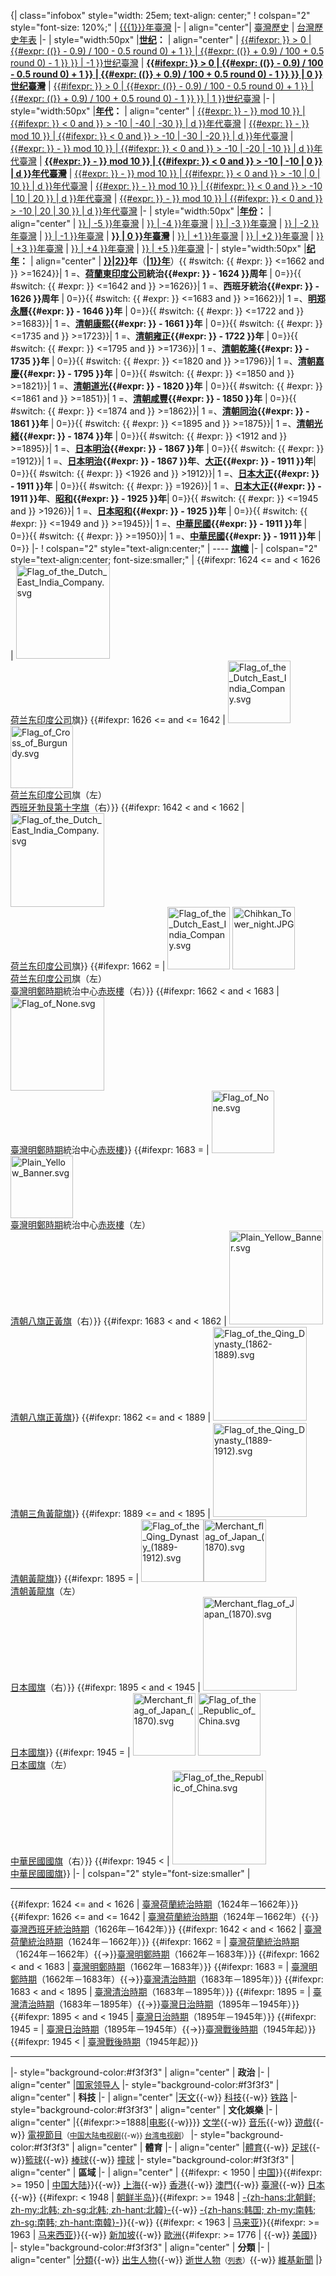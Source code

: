 <noinclude>{{Year in Taiwan/sandbox|{{CURRENTYEAR}}}}</noinclude><includeonly>{| class="infobox" style="width: 25em; text-align: center;"
! colspan="2" style="font-size: 120%;" | [[{{{1}}}年]][[臺灣]]
|-
| align="center"| [[臺灣歷史]] | [[台灣歷史年表]]
|-
| style="width:50px" |'''[[世纪]]：'''
| align="center" | [[{{CalcBcDate| {{#ifexpr: {{{1|{{CURRENTYEAR}}}}} > 0 | {{#expr: (({{{1|{{CURRENTYEAR}}}}} - 0.9) / 100 - 0.5 round 0) + 1 }} | {{#expr: (({{{1|{{CURRENTYEAR}}}}} + 0.9) / 100 + 0.5 round 0) - 1 }} }} | -1 }}世纪臺灣]] | '''[[{{CalcBcDate| {{#ifexpr: {{{1|{{CURRENTYEAR}}}}} > 0 | {{#expr: (({{{1|{{CURRENTYEAR}}}}} - 0.9) / 100 - 0.5 round 0) + 1 }} | {{#expr: (({{{1|{{CURRENTYEAR}}}}} + 0.9) / 100 + 0.5 round 0) - 1 }} }} | 0 }}世纪臺灣]]''' | [[{{CalcBcDate| {{#ifexpr: {{{1|{{CURRENTYEAR}}}}} > 0 | {{#expr: (({{{1|{{CURRENTYEAR}}}}} - 0.9) / 100 - 0.5 round 0) + 1 }} | {{#expr: (({{{1|{{CURRENTYEAR}}}}} + 0.9) / 100 + 0.5 round 0) - 1 }} }} | 1 }}世纪臺灣]]
|-
| style="width:50px" |'''[[年代]]：'''
| align="center" | [[{{CalcBcDate| {{#expr: {{{1|{{CURRENTYEAR}}}}} - {{{1|{{CURRENTYEAR}}}}} mod 10 }} | {{#ifexpr: {{{1|{{CURRENTYEAR}}}}} < 0 and {{{1|{{CURRENTYEAR}}}}} > -10 | -40 | -30 }} | d }}年代臺灣]] | [[{{CalcBcDate| {{#expr: {{{1|{{CURRENTYEAR}}}}} - {{{1|{{CURRENTYEAR}}}}} mod 10 }} | {{#ifexpr: {{{1|{{CURRENTYEAR}}}}} < 0 and {{{1|{{CURRENTYEAR}}}}} > -10 | -30 | -20 }} | d }}年代臺灣]] | [[{{CalcBcDate| {{#expr: {{{1|{{CURRENTYEAR}}}}} - {{{1|{{CURRENTYEAR}}}}} mod 10 }} | {{#ifexpr: {{{1|{{CURRENTYEAR}}}}} < 0 and {{{1|{{CURRENTYEAR}}}}} > -10 | -20 | -10 }} | d }}年代臺灣]] | '''[[{{CalcBcDate| {{#expr: {{{1|{{CURRENTYEAR}}}}} - {{{1|{{CURRENTYEAR}}}}} mod 10 }} | {{#ifexpr: {{{1|{{CURRENTYEAR}}}}} < 0 and {{{1|{{CURRENTYEAR}}}}} > -10 | -10 | 0 }} | d }}年代臺灣]]''' | [[{{CalcBcDate| {{#expr: {{{1|{{CURRENTYEAR}}}}} - {{{1|{{CURRENTYEAR}}}}} mod 10 }} | {{#ifexpr: {{{1|{{CURRENTYEAR}}}}} < 0 and {{{1|{{CURRENTYEAR}}}}} > -10 | 0 | 10 }} | d }}年代臺灣]] | [[{{CalcBcDate| {{#expr: {{{1|{{CURRENTYEAR}}}}} - {{{1|{{CURRENTYEAR}}}}} mod 10 }} | {{#ifexpr: {{{1|{{CURRENTYEAR}}}}} < 0 and {{{1|{{CURRENTYEAR}}}}} > -10 | 10 | 20 }} | d }}年代臺灣]] | [[{{CalcBcDate| {{#expr: {{{1|{{CURRENTYEAR}}}}} - {{{1|{{CURRENTYEAR}}}}} mod 10 }} | {{#ifexpr: {{{1|{{CURRENTYEAR}}}}} < 0 and {{{1|{{CURRENTYEAR}}}}} > -10 | 20 | 30 }} | d }}年代臺灣]]
|- 
| style="width:50px" |'''[[年|年份]]：'''
| align="center" | [[{{CalcBcDate| {{{1|{{CURRENTYEAR}}}}} | -5 }}年臺灣]] | [[{{CalcBcDate| {{{1|{{CURRENTYEAR}}}}} | -4 }}年臺灣]] | [[{{CalcBcDate| {{{1|{{CURRENTYEAR}}}}} | -3 }}年臺灣]] | [[{{CalcBcDate| {{{1|{{CURRENTYEAR}}}}} | -2 }}年臺灣]] | [[{{CalcBcDate| {{{1|{{CURRENTYEAR}}}}} | -1 }}年臺灣]] | '''[[{{CalcBcDate| {{{1|{{CURRENTYEAR}}}}} | 0 }}年臺灣]]''' | [[{{CalcBcDate| {{{1|{{CURRENTYEAR}}}}} | +1 }}年臺灣]] | [[{{CalcBcDate| {{{1|{{CURRENTYEAR}}}}} | +2 }}年臺灣]] | [[{{CalcBcDate| {{{1|{{CURRENTYEAR}}}}} | +3 }}年臺灣]] | [[{{CalcBcDate| {{{1|{{CURRENTYEAR}}}}} | +4 }}年臺灣]] | [[{{CalcBcDate| {{{1|{{CURRENTYEAR}}}}} | +5 }}年臺灣]]
|- 
| style="width:50px" |'''[[纪年]]：'''
| align="center" | '''[[{{YearInSexagenaryCycle|{{{1|{{CURRENTYEAR}}}}}|2}}]]年'''（'''[[生肖|{{YearInSexagenaryCycle|{{{1|{{CURRENTYEAR}}}}}|1}}年]]'''）{{ #switch: {{ #expr: {{{1|{{CURRENTYEAR}}}}} <=1662 and {{{1|{{CURRENTYEAR}}}}} >=1624}}| 1 =、'''[[荷蘭東印度公司]]統治{{#expr: {{{1|{{CURRENTYEAR}}}}} - 1624 }}周年''' | 0=}}{{ #switch: {{ #expr: {{{1|{{CURRENTYEAR}}}}} <=1642 and {{{1|{{CURRENTYEAR}}}}} >=1626}}| 1 =、'''西班牙統治{{#expr: {{{1|{{CURRENTYEAR}}}}} - 1626 }}周年''' | 0=}}{{ #switch: {{ #expr: {{{1|{{CURRENTYEAR}}}}} <=1683 and {{{1|{{CURRENTYEAR}}}}} >=1662}}| 1 =、'''[[臺灣明鄭時期|明郑]][[永曆 (南明)|永曆]]{{#expr: {{{1|{{CURRENTYEAR}}}}} - 1646 }}年''' | 0=}}{{ #switch: {{ #expr: {{{1|{{CURRENTYEAR}}}}} <=1722 and {{{1|{{CURRENTYEAR}}}}} >=1683}}| 1 =、'''[[清朝]][[康熙]]{{#expr: {{{1|{{CURRENTYEAR}}}}} - 1661 }}年''' | 0=}}{{ #switch: {{ #expr: {{{1|{{CURRENTYEAR}}}}} <=1735 and {{{1|{{CURRENTYEAR}}}}} >=1723}}| 1 =、'''[[清朝]][[雍正]]{{#expr: {{{1|{{CURRENTYEAR}}}}} - 1722 }}年''' | 0=}}{{ #switch: {{ #expr: {{{1|{{CURRENTYEAR}}}}} <=1795 and {{{1|{{CURRENTYEAR}}}}} >=1736}}| 1 =、'''[[清朝]][[乾隆]]{{#expr: {{{1|{{CURRENTYEAR}}}}} - 1735 }}年''' | 0=}}{{ #switch: {{ #expr: {{{1|{{CURRENTYEAR}}}}} <=1820 and {{{1|{{CURRENTYEAR}}}}} >=1796}}| 1 =、'''[[清朝]][[嘉慶]]{{#expr: {{{1|{{CURRENTYEAR}}}}} - 1795 }}年''' | 0=}}{{ #switch: {{ #expr: {{{1|{{CURRENTYEAR}}}}} <=1850 and {{{1|{{CURRENTYEAR}}}}} >=1821}}| 1 =、'''[[清朝]][[道光]]{{#expr: {{{1|{{CURRENTYEAR}}}}} - 1820 }}年''' | 0=}}{{ #switch: {{ #expr: {{{1|{{CURRENTYEAR}}}}} <=1861 and {{{1|{{CURRENTYEAR}}}}} >=1851}}| 1 =、'''[[清朝]][[咸豐 (年號)|咸豐]]{{#expr: {{{1|{{CURRENTYEAR}}}}} - 1850 }}年''' | 0=}}{{ #switch: {{ #expr: {{{1|{{CURRENTYEAR}}}}} <=1874 and {{{1|{{CURRENTYEAR}}}}} >=1862}}| 1 =、'''[[清朝]][[同治]]{{#expr: {{{1|{{CURRENTYEAR}}}}} - 1861 }}年''' | 0=}}{{ #switch: {{ #expr: {{{1|{{CURRENTYEAR}}}}} <=1895 and {{{1|{{CURRENTYEAR}}}}} >=1875}}| 1 =、'''[[清朝]][[光緒]]{{#expr: {{{1|{{CURRENTYEAR}}}}} - 1874 }}年''' | 0=}}{{ #switch: {{ #expr: {{{1|{{CURRENTYEAR}}}}} <1912 and {{{1|{{CURRENTYEAR}}}}} >=1895}}| 1 =、'''[[日本]][[明治]]{{#expr: {{{1|{{CURRENTYEAR}}}}} - 1867 }}年''' | 0=}}{{ #switch: {{ #expr: {{{1|{{CURRENTYEAR}}}}} =1912}}| 1 =、'''[[日本]][[明治]]{{#expr: {{{1|{{CURRENTYEAR}}}}} - 1867 }}年'''、'''[[大正]]{{#expr: {{{1|{{CURRENTYEAR}}}}} - 1911 }}年'''| 0=}}{{ #switch: {{ #expr: {{{1|{{CURRENTYEAR}}}}} <1926 and {{{1|{{CURRENTYEAR}}}}} >1912}}| 1 =、'''[[日本]][[大正]]{{#expr: {{{1|{{CURRENTYEAR}}}}} - 1911 }}年''' | 0=}}{{ #switch: {{ #expr: {{{1|{{CURRENTYEAR}}}}} =1926}}| 1 =、'''[[日本]][[大正]]{{#expr: {{{1|{{CURRENTYEAR}}}}} - 1911 }}年'''、'''[[昭和]]{{#expr: {{{1|{{CURRENTYEAR}}}}} - 1925 }}年'''| 0=}}{{ #switch: {{ #expr: {{{1|{{CURRENTYEAR}}}}} <=1945 and {{{1|{{CURRENTYEAR}}}}} >1926}}| 1 =、'''[[日本]][[昭和]]{{#expr: {{{1|{{CURRENTYEAR}}}}} - 1925 }}年''' | 0=}}{{ #switch: {{ #expr: {{{1|{{CURRENTYEAR}}}}} <=1949 and {{{1|{{CURRENTYEAR}}}}} >=1945}}| 1 =、'''[[中華民國大陸時期|中華民國]]{{#expr: {{{1|{{CURRENTYEAR}}}}} - 1911 }}年''' | 0=}}{{ #switch: {{ #expr: {{{1|{{CURRENTYEAR}}}}} >=1950}}| 1 =、'''[[中華民國]]{{#expr: {{{1|{{CURRENTYEAR}}}}} - 1911 }}年''' | 0=}}
{{{2|}}}
|-
! colspan="2" style="text-align:center;" |
---- <!--
-->'''[[臺灣旗幟列表|旗幟]]'''
|-
| colspan="2" style="text-align:center; font-size:smaller;" |<!--
-->{{#ifexpr: 1624 <= {{{1}}} and {{{1}}} < 1626 | 
[[File:Flag of the Dutch East India Company.svg|border|150px]]<br/>
[[荷兰东印度公司]]旗}}<!--
-->{{#ifexpr: 1626 <= {{{1}}} and {{{1}}} <= 1642 |
[[File:Flag of the Dutch East India Company.svg|100px|left]]
[[File:Flag of Cross of Burgundy.svg|100px|right]]<br/>
[[荷兰东印度公司]]旗（左）<br/>[[西班牙]][[勃艮第十字旗]]（右）}}<!--
-->{{#ifexpr: 1642 < {{{1}}} and {{{1}}} < 1662 | 
[[File:Flag of the Dutch East India Company.svg|border|150px]]<br/>[[荷兰东印度公司]]旗}}<!--
-->{{#ifexpr: 1662 = {{{1}}} | 
[[File:Flag of the Dutch East India Company.svg|100px|left]]
[[File:Chihkan Tower night.JPG|border|100px|right]]<br/>[[荷兰东印度公司]]旗（左）<br/>
[[臺灣明鄭時期]]統治中心[[赤崁樓]]（右）}}<!--
-->{{#ifexpr: 1662 < {{{1}}} and {{{1}}} < 1683 | 
[[File:Flag of None.svg|border|150px]]<br/>
[[臺灣明鄭時期]]統治中心[[赤崁樓]]}}<!--
-->{{#ifexpr: 1683 = {{{1}}} | 
[[File:Flag of None.svg|border|100px|left]]
[[File:Plain Yellow Banner.svg|100px|right]]<br/>
[[臺灣明鄭時期]]統治中心[[赤崁樓]]（左）<br/>[[清朝]][[八旗]][[正黃旗]]（右）}}<!--
-->{{#ifexpr: 1683 < {{{1}}} and {{{1}}} < 1862 | 
[[File:Plain Yellow Banner.svg|150px]]<br/>
[[清朝]][[八旗]][[正黃旗]]}}<!--
-->{{#ifexpr: 1862 <= {{{1}}} and {{{1}}} < 1889 | 
[[File:Flag of the Qing Dynasty (1862-1889).svg|border|150px]]<br/>[[清朝]][[黃龍旗|三角黃龍旗]]}}<!--
-->{{#ifexpr: 1889 <= {{{1}}} and {{{1}}} < 1895 | 
[[File:Flag of the Qing Dynasty (1889-1912).svg|border|150px]]<br/>[[清朝]][[黃龍旗]]}}<!--
-->{{#ifexpr: 1895 = {{{1}}} | 
[[File:Flag of the Qing Dynasty (1889-1912).svg|border|100px|left]][[File:Merchant flag of Japan (1870).svg|border|100px|right]]<br/>[[清朝]][[黃龍旗]]（左）<br/>[[日本國旗]]（右）}}<!--
-->{{#ifexpr: 1895 < {{{1}}} and {{{1}}} < 1945 | 
[[File:Merchant flag of Japan (1870).svg|border|150px]]<br/>[[日本國旗]]}}<!--
-->{{#ifexpr: 1945 = {{{1}}} | 
[[File:Merchant flag of Japan (1870).svg|border|100px|left]]
[[File:Flag of the Republic of China.svg|border|100px|right]]<br/>[[日本國旗]]（左）<br/>[[中華民國國旗]]（右）}}<!--
-->{{#ifexpr: 1945 < {{{1}}} | 
[[File:Flag of the Republic of China.svg|border|150px]]<br/>[[中華民國國旗]]}}<!--
-->
|-
| colspan="2" style="font-size:smaller" |<!--
-->
----
{{nowrap begin}}{{#ifexpr: 1624 <= {{{1}}} and {{{1}}} < 1626 | [[臺灣荷蘭統治時期]]（1624年－1662年）}}<!--
-->{{#ifexpr: 1626 <= {{{1}}} and {{{1}}} <= 1642 | [[臺灣荷蘭統治時期]]（1624年－1662年）{{·}}[[臺灣西班牙統治時期]]（1626年－1642年）}}<!--
-->{{#ifexpr: 1642 < {{{1}}} and {{{1}}} < 1662 | [[臺灣荷蘭統治時期]]（1624年－1662年）}}<!--
-->{{#ifexpr: 1662 = {{{1}}} | [[臺灣荷蘭統治時期]]（1624年－1662年）{{→}}[[臺灣明鄭時期]]（1662年－1683年）}}<!--
-->{{#ifexpr: 1662 < {{{1}}} and {{{1}}} < 1683 | [[臺灣明鄭時期]]（1662年－1683年）}}<!--
-->{{#ifexpr: 1683 = {{{1}}} | [[臺灣明鄭時期]]（1662年－1683年）{{→}}[[臺灣清治時期]]（1683年－1895年）}}<!--
-->{{#ifexpr: 1683 < {{{1}}} and {{{1}}} < 1895 | [[臺灣清治時期]]（1683年－1895年）}}<!--
-->{{#ifexpr: 1895 = {{{1}}} | [[臺灣清治時期]]（1683年－1895年）{{→}}[[臺灣日治時期]]（1895年－1945年）}}<!--
-->{{#ifexpr: 1895 < {{{1}}} and {{{1}}} < 1945 | [[臺灣日治時期]]（1895年－1945年）}}<!--
-->{{#ifexpr: 1945 = {{{1}}} | [[臺灣日治時期]]（1895年－1945年）{{→}}[[臺灣戰後時期]]（1945年起）}}<!--
-->{{#ifexpr: 1945 < {{{1}}} | [[臺灣戰後時期]]（1945年起）}}{{nowrap end}}
----
|- style="background-color:#f3f3f3"
| align="center" | '''政治'''
|-
| align="center" |{{nowrap begin}}[[{{{1}}}年国家领导人列表|国家领导人]]{{nowrap end}}
|- style="background-color:#f3f3f3"
| align="center" | '''科技'''
|-
| align="center" |{{nowrap begin}}[[{{{1}}}年天文学|天文]]{{-w}} [[{{{1}}}年科技|科技]]{{-w}} [[{{{1}}}年铁路|铁路]]{{nowrap end}}
|- style="background-color:#f3f3f3"
| align="center" | '''文化娛樂'''
|-
| align="center" |{{nowrap begin}}{{#ifexpr:{{{1}}}>=1888|[[{{{1}}}年电影|电影]]{{-w}}}} [[{{{1}}}年文学|文学]]{{-w}} [[{{{1}}}年音乐|音乐]]{{-w}} [[{{{1}}}年电子游戏界|遊戲]]{{-w}} [[{{{1}}}年電視節目|電視節目]]{{nowrap end}}<small>（{{nowrap begin}}[[中国大陆电视剧列表 ({{{1}}}年)|中国大陆电视剧]]{{-w}} [[台灣劇集列表 ({{{1}}}年)|台湾电视剧]]{{nowrap end}}）</small>
|- style="background-color:#f3f3f3"
| align="center" | '''體育'''
|-
| align="center" |{{nowrap begin}}[[{{{1}}}年體育|體育]]{{-w}} [[{{{1}}}年足球|足球]]{{-w}}[[{{{1}}}年籃球|籃球]]{{-w}} [[{{{1}}}年棒球|棒球]]{{-w}} [[{{{1}}}年撞球|撞球]]{{nowrap end}}
|- style="background-color:#f3f3f3"
| align="center" | '''區域'''
|-
| align="center" |{{nowrap begin}} {{#ifexpr: {{{1}}} < 1950 | [[{{{1}}}年中国|中国]]}}{{#ifexpr: {{{1}}} >= 1950 | [[{{{1}}}年中国大陆|中国大陆]]}}{{-w}} [[{{{1}}}年上海|上海]]{{-w}} [[{{{1}}}年香港|香港]]{{-w}} [[{{{1}}}年澳門|澳門]]{{-w}} [[{{{1}}}年臺灣|臺灣]]{{-w}} [[{{{1}}}年日本|日本]]{{-w}} {{#ifexpr: {{{1}}} < 1948 | [[{{{1}}}年朝鲜半岛|朝鲜半岛]]}}{{#ifexpr: {{{1}}} >= 1948 | [[{{{1}}}年朝鲜民主主义人民共和国|-{zh-hans:北朝鲜; zh-my:北韩; zh-sg:北韩; zh-hant:北韓}-]]{{-w}} [[{{{1}}}年大韩民国|-{zh-hans:韩国; zh-my:南韩; zh-sg:南韩; zh-hant:南韓}-]]}}{{-w}} {{#ifexpr: {{{1}}} < 1963 | [[{{{1}}}年马来亚|马来亚]]}}{{#ifexpr: {{{1}}} >= 1963 | [[{{{1}}}年马来西亚|马来西亚]]}}{{-w}} [[{{{1}}}年新加坡|新加坡]]{{-w}} [[{{{1}}}年歐洲|歐洲]]{{#ifexpr: {{{1}}} >= 1776 | {{-w}} [[{{{1}}}年美國|美國]]}} {{nowrap end}}
|- style="background-color:#f3f3f3"
| align="center" | '''分類'''
|-
| align="center" |{{nowrap begin}}[[:Category:{{{1}}}年|分類]]{{-w}} [[:Category:{{{1}}}年出生|出生人物]]{{-w}} [[:Category:{{{1}}}年逝世|逝世人物]]<small>（[[{{{1}}}年逝世人物列表|列表]]）</small>{{-w}} [[n:Category:{{{1}}}年|維基新聞]]{{nowrap end}}
|}</includeonly><!-- PLEASE ADD THIS TEMPLATE'S CATEGORIES TO THE /doc SUBPAGE, THANKS -->